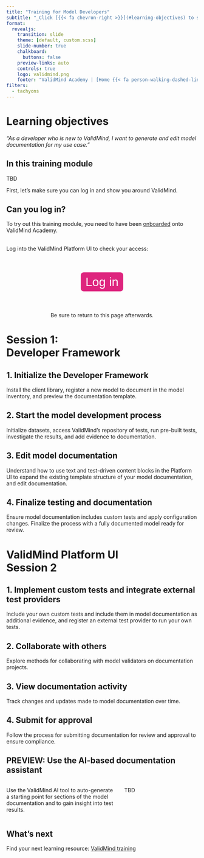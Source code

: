```yaml
---
title: "Training for Model Developers"
subtitle: "_Click [{{< fa chevron-right >}}](#learning-objectives) to start_"
format:
  revealjs:
    transition: slide
    theme: [default, custom.scss]
    slide-number: true
    chalkboard: 
      buttons: false
    preview-links: auto
    controls: true
    logo: validmind.png
    footer: "ValidMind Academy | [Home {{< fa person-walking-dashed-line-arrow-right >}}](training-overview.html)"
filters:
  - tachyons
---
```


# Learning objectives

_"As a developer who is new to ValidMind, I want to generate and edit model documentation for my use case."_

## In this training module

TBD

First, let's make sure you can log in and show you around ValidMind.

## Can you log in?

To try out this training module, you need to have been [onboarded](training-overview.html#onboarding) onto ValidMind Academy.

<br>Log into the ValidMind Platform UI to check your access:

<form method="get" action="https://app.prod.validmind.ai/" target="_blank" style="display: flex; justify-content: center;">
   <button type="submit" style="color: white; background-color: #de257e; border-radius: 8px; border: none; font-size: 32px; padding: 6.25px 12.5px; margin-top: 40px; margin-bottom: 40px;">Log in</button>
</form>

<div style="text-align: center;">
  Be sure to return to this page afterwards.
</div>

# Session 1:<br>Developer Framework

## 1. Initialize the Developer Framework

Install the client library, register a new model to document in the model inventory, and preview the documentation template.

## 2. Start the model development process

Initialize datasets, access ValidMind’s repository of tests, run pre-built tests, investigate the results, and add evidence to documentation.

## 3. Edit model documentation

Understand how to use text and test-driven content blocks in the Platform UI to expand the existing template structure of your model documentation, and edit documentation.

## 4. Finalize testing and documentation

Ensure model documentation includes custom tests and apply configuration changes. Finalize the process with a fully documented model ready for review.

# ValidMind Platform UI<br>Session 2

## 1. Implement custom tests and integrate external test providers

Include your own custom tests and include them in model documentation as additional evidence, and register an external test provider to run your own tests.

## 2. Collaborate with others

Explore methods for collaborating with model validators on documentation projects.

## 3. View documentation activity

Track changes and updates made to model documentation over time.

## 4. Submit for approval

Follow the process for submitting documentation for review and approval to ensure compliance.

## PREVIEW: Use the AI-based documentation assistant

::: columns

::: {.column width="60%"}
Use the ValidMind AI tool to auto-generate a starting point for sections of the model documentation and to gain insight into test results.
:::

::: {.column width="40%"}
TBD
:::

:::

## What's next

Find your next learning resource: [ValidMind training](training-overview.html)


